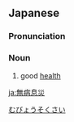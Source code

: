 ==Japanese==
{{ja-kanjitab|む|びょう|そく|さい|yomi=on}}

===Pronunciation===
{{ja-pron|むびょうそくさい|y=on}}

===Noun===
{{ja-noun|むびょうそくさい}}

# good [[health]]

[[Category:Yojijukugo|むびょうそくさい]]

[[ja:無病息災]]